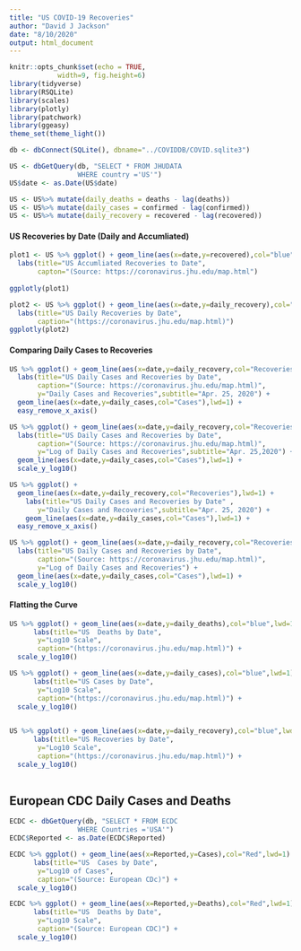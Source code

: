 ```yaml
---
title: "US COVID-19 Recoveries"
author: "David J Jackson"
date: "8/10/2020"
output: html_document
---
```


```r
knitr::opts_chunk$set(echo = TRUE,
            width=9, fig.height=6)
library(tidyverse)
library(RSQLite)
library(scales)
library(plotly)
library(patchwork)
library(ggeasy)
theme_set(theme_light())
```
```r
db <- dbConnect(SQLite(), dbname="../COVIDDB/COVID.sqlite3")
```
```r
US <- dbGetQuery(db, "SELECT * FROM JHUDATA 
                 WHERE country ='US'")
US$date <- as.Date(US$date)
```
```r
US <- US%>% mutate(daily_deaths = deaths - lag(deaths))
US <- US%>% mutate(daily_cases = confirmed - lag(confirmed))
US <- US%>% mutate(daily_recovery = recovered - lag(recovered))
```

#### US Recoveries  by Date (Daily and Accumliated)

```r
plot1 <- US %>% ggplot() + geom_line(aes(x=date,y=recovered),col="blue",lwd=1) + 
  labs(title="US Accumliated Recoveries to Date",
       capton="(Source: https://coronavirus.jhu.edu/map.html")  
 
ggplotly(plot1)
```
```r
plot2 <- US %>% ggplot() + geom_line(aes(x=date,y=daily_recovery),col="blue",lwd=1) + 
  labs(title="US Daily Recoveries by Date",
       caption="(https://coronavirus.jhu.edu/map.html)")
ggplotly(plot2)
```

#### Comparing Daily Cases to Recoveries

```r
US %>% ggplot() + geom_line(aes(x=date,y=daily_recovery,col="Recoveries"),lwd=1) + 
  labs(title="US Daily Cases and Recoveries by Date",
       caption="(Source: https://coronavirus.jhu.edu/map.html)",
       y="Daily Cases and Recoveries",subtitle="Apr. 25, 2020") + 
  geom_line(aes(x=date,y=daily_cases,col="Cases"),lwd=1) +
  easy_remove_x_axis()

```
```r
US %>% ggplot() + geom_line(aes(x=date,y=daily_recovery,col="Recoveries"),lwd=1) + 
  labs(title="US Daily Cases and Recoveries by Date",
       caption="(Source: https://coronavirus.jhu.edu/map.html)",
       y="Log of Daily Cases and Recoveries",subtitle="Apr. 25,2020") + 
  geom_line(aes(x=date,y=daily_cases,col="Cases"),lwd=1) +
  scale_y_log10()
```

```r

US %>% ggplot() + 
  geom_line(aes(x=date,y=daily_recovery,col="Recoveries"),lwd=1) + 
    labs(title="US Daily Cases and Recoveries by Date" ,
       y="Daily Cases and Recoveries",subtitle="Apr. 25, 2020") + 
    geom_line(aes(x=date,y=daily_cases,col="Cases"),lwd=1) +
  easy_remove_x_axis()

```
```r
US %>% ggplot() + geom_line(aes(x=date,y=daily_recovery,col="Recoveries"),lwd=1) + 
  labs(title="US Daily Cases and Recoveries by Date",
       caption="(Source: https://coronavirus.jhu.edu/map.html)",
       y="Log of Daily Cases and Recoveries") + 
  geom_line(aes(x=date,y=daily_cases,col="Cases"),lwd=1) +
  scale_y_log10()
```

#### Flatting the Curve

```r
US %>% ggplot() + geom_line(aes(x=date,y=daily_deaths),col="blue",lwd=1) + 
      labs(title="US  Deaths by Date",
       y="Log10 Scale",
       caption="(https://coronavirus.jhu.edu/map.html)") +
  scale_y_log10()

```
```r
US %>% ggplot() + geom_line(aes(x=date,y=daily_cases),col="blue",lwd=1) + 
      labs(title="US Cases by Date",
       y="Log10 Scale",
       caption="(https://coronavirus.jhu.edu/map.html)") +
  scale_y_log10()
  
```
```r
US %>% ggplot() + geom_line(aes(x=date,y=daily_recovery),col="blue",lwd=1) + 
      labs(title="US Recoveries by Date",
       y="Log10 Scale",
       caption="(https://coronavirus.jhu.edu/map.html)") +
  scale_y_log10()
  
```

## European CDC Daily Cases and Deaths

```r
ECDC <- dbGetQuery(db, "SELECT * FROM ECDC 
                 WHERE Countries ='USA'")
ECDC$Reported <- as.Date(ECDC$Reported)
```
```r
ECDC %>% ggplot() + geom_line(aes(x=Reported,y=Cases),col="Red",lwd=1) + 
      labs(title="US  Cases by Date",
       y="Log10 of Cases",
       caption="(Source: European CDc)") +
  scale_y_log10()

```
```r
ECDC %>% ggplot() + geom_line(aes(x=Reported,y=Deaths),col="Red",lwd=1) + 
      labs(title="US  Deaths by Date",
       y="Log10 Scale",
       caption="(Source: European CDC)") +
  scale_y_log10() 
```



